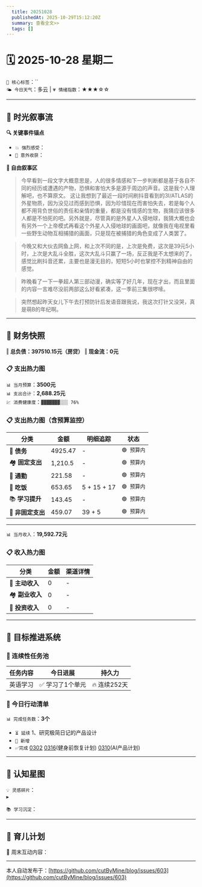 ```yaml
---
  title: 20251028
  publishedAt: 2025-10-29T15:12:20Z
  summary: 查看全文>>
  tags: []
---
```


# 🗓️ 2025-10-28 星期二  
`🔑 核心标签`：``  
`🌤️ 今日天气`：多云 | `💗 情绪指数`：★★★☆☆   

---


## 🌊 **时光叙事流**
**🔍 关键事件锚点**  
- `💥 强烈感受`：         
- `🎉 意外收获`：           

**📖 自由叙事区**  
> 今早看到一段文字大概意思是，人的很多情感和下一步判断都是基于各自不同的经历或遭遇的产物，恐惧和害怕大多是源于周边的声音。这是我个人理解吧，也不算原文。
> 这让我想到了最近一段时间刷抖音看到的3I/ATLAS的外星物质，因为没见过而感到恐惧，因为珍惜现在而害怕失去，若是每个人都不用背负世俗的责任和亲情的重量，都是没有情感的生物，我猜应该很多人都是不怕死的吧。另外就是，尽管真的是外星人入侵地球，我猜大概也会有另外一个上帝模式再看这个外星人入侵地球的画面吧，就像我在电视里看一些野生动物互相捕猎的画面，只是现在被捕猎的角色变成了人类罢了。

> 今晚又和大伙去网鱼上网，和上次不同的是，上次是免费，这次是39元5小时，上次是大乱斗全胜，这次大乱斗只赢了一场，反正我是不太想来的了，感觉比刷抖音还累，主要也是漫无目的，短短5小时也掌控不到精神自由的感觉。

> 昨晚看了一下一拳超人第三部动漫，确实等了好几年，现在才出，而且里面的内容一言难尽没前两部这么好看紧凑，这一季前三集很啰嗦。

> 突然想起昨天女儿下午去打预防针后发语音跟我说，我这次打针又没哭，真是萌B的年纪啊。

---

## 💸 **财务快照**
‖ **总负债：397510.15元（房贷）**
‖ **现金流：0元**

### 📋 支出热力图

`📊 当月预算`：**3500元**  
`📊 支出合计`：**2,688.25元**  
`💹 消费健康度`：`▓▓▓▓▓▓▓░░░ 76%`  
### 📋 支出热力图（含预算监控）
| 分类         | 金额    | 明细追踪                  | 状态           |
|--------------|---------|---------------------------|----------------|
| 🏦 **债务**    | 4925.47   |  -  | `🟢 预算内`   |
| 🏘️ **固定支出** | 1,210.5     |  -  | `🟢 预算内`     |
| 🚌 **通勤**     | 221.58   | -  | `🟢 预算内`     |
| 🍜 **吃饭**     | 653.65  |  5 + 15 + 17  | `🟢 预算内`   |
| 📚 **学习提升** | 143.45      |   -     | `🟢 预算内`     |
| 🎲 **非固定支出** | 459.07   |  39 + 5   | `🟢 预算内`  |
---

`📊 当月收入`：**19,592.72元**  

### 📋 收入热力图
| 分类         | 金额    | 渠道详情             |
|--------------|---------|-------------------------|
| 🏦 **主动收入**  | 0                | -        |
| 🏘️ **副业收入**  | 0                | -        |
| 🚌 **投资收入**  | 0                | -        |



---

## 🎯 **目标推进系统**

### 🔄 连续性任务池
| 任务内容                | 今日进展          | 持久力     |
|-------------------------|-------------------|------------|
| 英语学习         | ✅ 学习了1个单元 | 🔥 连续252天  |




### 📌 今日行动清单

`📊 完成任务数`：**3个**  
- `⏳ 延续` 1、研究极简日记的产品设计             
- `🚩 新增`   
- `✅完成` [0302](note://WEB9685e40ae7a6464db1196641a1ffd0ee)   [0316](note://WEBc1fcc89ec3e741538b703e8017b38c9f)(健身前恢复计划)  [0310](note://WEBfc89f9187c014fbe9fab88e2d09b4bde)(AI产品计划)


---

## 🌌 **认知星图**
`💡 灵感碎片`：  
▸ 


`📚 学习沉淀`：  
>    

---

## 🌃 育儿计划

🚀 周末互动内容：

---
本人自动发布于：[https://github.com/cutByMine/blog/issues/603](https://github.com/cutByMine/blog/issues/603)
